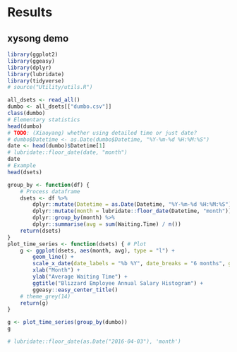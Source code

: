 # Results

## xysong demo
```r
library(ggplot2)
library(ggeasy)
library(dplyr)
library(lubridate)
library(tidyverse)
# source("Utility/utils.R")

all_dsets <- read_all()
dumbo <- all_dsets[["dumbo.csv"]]
class(dumbo)
# Elementary statistics
head(dumbo)
# TODO: (Xiaoyang) whether using detailed time or just date?
# dumbo$Datetime <- as.Date(dumbo$Datetime, "%Y-%m-%d %H:%M:%S")
date <- head(dumbo)$Datetime[1]
# lubridate::floor_date(date, "month")
date
# Example
head(dsets)

group_by <- function(df) {
    # Process dataframe
    dsets <- df %>%
        dplyr::mutate(Datetime = as.Date(Datetime, "%Y-%m-%d %H:%M:%S")) %>%
        dplyr::mutate(month = lubridate::floor_date(Datetime, "month")) %>%
        dplyr::group_by(month) %>%
        dplyr::summarise(avg = sum(Waiting.Time) / n())
    return(dsets)
}
plot_time_series <- function(dsets) { # Plot
    g <- ggplot(dsets, aes(month, avg), type = "l") +
        geom_line() +
        scale_x_date(date_labels = "%b %Y", date_breaks = "6 months", guide = guide_axis(angle = 45)) +
        xlab("Month") +
        ylab("Average Waiting Time") +
        ggtitle("Blizzard Employee Annual Salary Histogram") +
        ggeasy::easy_center_title()
    # theme_grey(14)
    return(g)
}

g <- plot_time_series(group_by(dumbo))
g

# lubridate::floor_date(as.Date("2016-04-03"), 'month')
```
